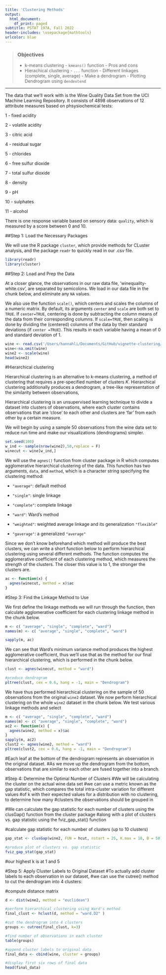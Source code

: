 ```yaml
---
title: 'Clustering Methods'
output:
  html_document:
    df_print: paged
subtitle: PSTAT 197A, Fall 2022
header-includes: \usepackage{mathtools}
urlcolor: blue
---
```


> ### Objectives
>
> - k-means clustering
>       - `kmeans()` function
>       - Pros and cons 
> - Hierachical clustering
>       - `...` function
>       - Different linkages (complete, single, average)
>       - Make a dendrogram
>       - Plotting Dendrogram using `dendextend`

-------------------


The data that we'll work with is the Wine Quality Data Set from the UCI Machine Learning Repository. It consists of 4898 observations of 12 atttribute measures based on phsysiochemical tests:

1 - fixed acidity

2 - volatile acidity

3 - citric acid

4 - residual sugar

5 - chlorides

6 - free sulfur dioxide

7 - total sulfur dioxide

8 - density

9 - pH

10 - sulphates

11 - alcohol

There is one response variable based on sensory data: `quality`, which is measured by a score between 0 and 10.


##Step 1: Load the Necessary Packages

We will use the R package `cluster`, which provide methods for CLuster analysis, and the package `readr` to quickly read in our .csv file.
``` r
library(readr)
library(cluster)
```

##Step 2: Load and Prep the Data

At a closer glance, the observations in our raw data file, 'winequality-white.csv', are separated by semicolons. We load in our data file in the chunk below, and eliminate any `NA` values. 

We also use the function `scale()`, which centers and scales the columns of a numeric matrix. By default, its arguments `center` and `scale` are both set to `TRUE`. If `center=TRUE`, centering is done by subtracting the column means of the data from their corresponding columns. If `scale=TRUE`, then scaling is done by dividing the (centered) columns of the data by their standard deviations (if `center =TRUE`). This results in each variable having a mean of 0 and standard deviation of 1.

``` r
wine <- read.csv('/Users/hannahli/Documents/GitHub/vignette-clustering/data/winequality-white.csv', sep=';')
wine<-na.omit(wine)
wine2 <- scale(wine)
head(wine2)
```


#Hierarchical clustering

Hierarchical clustering is an alternative to k-means clustering, a method of clustering that requires a pre-specified number of clusters $K$. Hierarchical clustering additionally produces a dendrogram, a tree-like representation of the similarity between observations,

Hierarchical clustering is an unsupervised learning technique to divide a dataset into clusters of observations, where each cluster contains observations that are 'close' to each other and clusters are 'far' from each other by a certain measure.


We will begin by using a sample 50 observations from the wine data set to reduce run time and make our visualizations (dendrograms) simpler.
``` r
set.seed(100)
w_ind <- sample(nrow(wine2),50,replace = F)
winecut <- wine[w_ind,]
```

We will use the `agnes()` function from cluster package in R which computes agglomerative hierarchical clustering of the data. This function has two arguments, `data`, and `method`, which is a character string specifying the clustering method:

- `"average"`: default method

- `"single"`: single linkage

- `"complete"`: complete linkage

- `"ward"`: Ward's method

- `"weighted"`: weighted average linkage and its generalization `"flexible"`

- `"gaverage"`: a generalized `"average"`

Since we don’t know beforehand which method will produce the best clusters, we can write a short function below to perform hierarchical clustering using several different methods. The function computes the agglomerative coefficient of each clustering method, which measures the strength of the clusters. The closer this value is to 1, the stronger the clusters are.
``` r
ac <- function(x) {
  agnes(winecut, method = x)$ac
}
```

#Step 3: Find the Linkage Method to Use

We first define the linkage methods we will run through the function, then calculate agglomerative coefficient for each clustering linkage method in the chunk below.
``` r
m <- c( "average", "single", "complete", "ward")
names(m) <- c( "average", "single", "complete", "ward")

sapply(m, ac)
```

We can see that Ward’s minimum variance method produces the highest agglomerative coefficient, thus we’ll use that as the method for our final hierarchical clustering, which is performed in the chunk below.

``` r
clust <- agnes(winecut, method = "ward")

#produce dendrogram
pltree(clust, cex = 0.6, hang = -1, main = "Dendrogram") 
```



We have thus performed hierarchical clustering on the sample of 50 observations from the original `wine2` dataset. We now perform hierarchical clustering on the whole `wine2` dataset in the chunk below. We test various linkage methods and select

``` r
m <- c( "average", "single", "complete", "ward")
names(m) <- c( "average", "single", "complete", "ward")
ac2 <- function(x) {
  agnes(wine2, method = x)$ac
}
sapply(m, ac2)
clust2 <- agnes(wine2, method = "ward")
pltree(clust2, cex = 0.6, hang = -1, main = "Dendrogram") 
```






#Each leaf at the bottom of the dendrogram represents an observation in the original dataset. 
#As we move up the dendrogram from the bottom, observations that are similar to each other are fused together into a branch.

#Step 4: Determine the Optimal Number of Clusters
#We will be calculating the cluster on the actual wine data set 
#we can use a metric known as the gap statistic, which compares the total intra-cluster variation for different values 
#of k with their expected values for a distribution with no clustering, to determine how many
#clusters the observations should be grouped in 

#We can calculate the gap statistic for each number of clusters using the clusGap() function from the cluster package 
#along with a plot of clusters vs. gap statistic using the fviz_gap_stat() function

#calculate gap statistic for each number of clusters (up to 10 clusters)
``` r
gap_stat <- clusGap(wine2, FUN = hcut, nstart = 25, K.max = 10, B = 50)

#produce plot of clusters vs. gap statistic
fviz_gap_stat(gap_stat)
```
#our highest k is at 1 and 5

#Step 5: Apply Cluster Labels to Original Dataset
#To actually add cluster labels to each observation in our dataset, 
#we can use the cutree() method to cut the dendrogram into 4 clusters:

#compute distance matrix
``` r
d <- dist(wine2, method = "euclidean")

#perform hierarchical clustering using Ward's method
final_clust <- hclust(d, method = "ward.D2" )

#cut the dendrogram into 4 clusters
groups <- cutree(final_clust, k=3)

#find number of observations in each cluster
table(groups)

#append cluster labels to original data
final_data <- cbind(wine, cluster = groups)

#display first six rows of final data
head(final_data)
```
